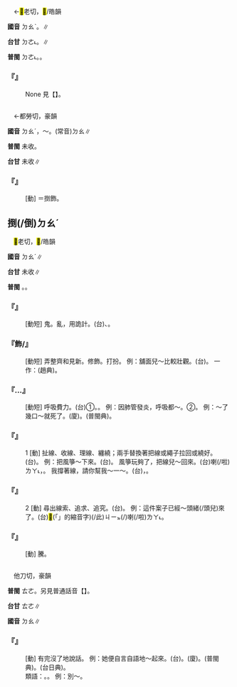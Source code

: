 
=={{ruby|倒|ㄉㄠˊ}}==

　←<mark>&#xf94fc;</mark>老切，<mark>&#xffc79;</mark>/皓韻

'''國音''' <rt>ㄉㄠˋ</rt>。{{ruby|→|ㄉㄠˊ}}{{ruby|。|ㄉㄠˇ}}∥

'''台甘''' <rt>ㄉㄜ˪</rt>。{{ruby| |ㄉㄜˋ}}∥

'''普閩''' <rt>ㄉㄜ˪</rt>。{{ruby| |ㄉㄜˋ}}。

    

==='''『{{ruby|倒|ㄉㄠˊ}}{{ruby|嚼|ㄐㄧㄠˋ}}』'''===
: None 見【{{ruby|倒|ㄉㄠˇ}}{{ruby|嚼|ㄐㄧㄠˋ}}】。
    

=={{ruby|刀|ㄉㄠˊ}}==

　←都勞切，豪韻

'''國音''' <rt>ㄉㄠˊ</rt>，～{{ruby|尺|·ㄔ}}。(常音)<rt>ㄉㄠ</rt>∥

'''普閩''' 未收。

'''台甘''' 未收∥

    

==='''『{{ruby|刀|ㄉㄠˊ}}{{ruby|尺|·ㄔ}}』'''===
: [動] ＝捯飾。
    

==捯(/倒)<rt>ㄉㄠˊ</rt>==

　<mark>&#xf94fc;</mark>老切，<mark>&#xffc79;</mark>/皓韻

'''國音''' <rt>ㄉㄠˊ</rt>∥

'''台甘''' 未收∥

'''普閩''' {{ruby|(文)|ㄉㄜˋ}}。{{ruby|(白)|ㄉㄠˋ}}。

    

==='''『{{ruby|捯|ㄉㄠˊ}}{{ruby|鬼|ㄍㄨㄟˇ}}』'''===
: [動短] {{ruby|搗|ㄉㄠˇ}}鬼。{{ruby|倒|ㄉㄠˇ}}亂，用詭計。(台){{ruby|作|ㄗㆦㆶ}}{{ruby|弄|ㄌㆲ˫}}、{{ruby|<mark>&#xf8e78;</mark>|ㄅㆪ˪}}{{ruby|鬼|ㄍㄨㄧˋ}}。
    

==='''『{{ruby|倒|ㄉㄠˊ}}飾/{{ruby|斥|·ㄔˋ}}』'''===
: [動短] 弄整齊和見新。修飾。打扮。 例：舖面兒～比較壯觀。(台){{ruby|店|ㄉㄧㆰ˪}}{{ruby|面|ㆠㄧㄣ˫}}{{ruby|修|ㄒㄧㄨ}}{{ruby|整|ㄐㄧㄥˋ}}{{ruby|一|ㄐㄧㆵ ͘}}{{ruby|下|·ㆤ˫}}{{ruby|較|ㄎㄚㆷ}}{{ruby|好|ㄏㄜˋ}}{{ruby|看|ㄎㄨㆩ˪}}{{ruby|頭|ㄊㄠˊ}}。 一作：{{ruby|刀|ㄉㄠˊ}}{{ruby|尺|·ㄔ}}(趙典)。
    

==='''『{{ruby|捯|ㄉㄠˊ}}…{{ruby|氣|ㄑㄧˋ}}{{ruby|兒|ㄦ}}』'''===
: [動短] 呼吸費力。(台)①{{ruby|歹|ㄆㆮˋ}}{{ruby|/|ㄆㄞˋ}}{{ruby|喘|ㄘㄨㄢ˪}}{{ruby|氣|ㄎㄨㄧ˪}}。{{ruby|大|ㄉㄨㄚ˫}}{{ruby|心|ㄒㄧㆬ}}{{ruby|氣|ㄎㄨㄧ˪}}。 例：因肺管發炎，呼吸都～。②{{ruby|常|ㄒㄧㆲˊ}}{{ruby|指|ㄐㄧˋ}}{{ruby|<mark>&#xffa49;</mark>|ㆠㆤㆷ}}{{ruby|/|ㆠㄨㆤㆷ}}{{ruby|死|ㄒㄧˋ}}{{ruby|已|ㄧˋ}}{{ruby|前|ㄐㄧㄥˊ}}{{ruby|丌|ㆤ}}{{ruby|促|ㄑㄧㆦㆶ}}{{ruby|/|ㄘㆤㆷ}}{{ruby|氣|ㄎㄨㄧ˪}}。 例：～了幾口～就死了。(廈){{ruby|掣|ㄘㄨㄚㆷ}}{{ruby|氣|ㄎㄨㄧ˪}}{{ruby|絲|ㄒㄧ}}{{ruby|仔|ㄚ}}。(普閩典)。
    

==='''『{{ruby|捯|ㄉㄠˊ}}』'''===
:1  [動] 扯線、收線、理線、纏繞；兩手替換著把線或繩子拉回或繞好。(台){{ruby|揫|ㄌㄧㄨˊ}}{{ruby|線|ㄙㄨㆩ˪}}。 例：把風箏～下來。(台){{ruby|風|ㄏㆲ}}{{ruby|/|ㄏㄨㄤ}}{{ruby|吹|ㄘㄨㆤ}}{{ruby|/|ㄘㆤ}}{{ruby|揫|ㄌㄧㄨˊ}}{{ruby|落|ㄌㄜㆷ ͘}}{{ruby|來|·ㄌㄞˊ}}。 風箏玩夠了，把線兒～回來。(台){{ruby|<mark>&#xffae6;</mark>|ㄊㄧㆵ}}{{ruby|<mark>&#xffaec;</mark>|ㄊㄜˊ}}{{ruby|歡|ㄏㄨㆩ}}{{ruby|喜|ㄏㄧˋ}}喇(/啦)<rt>ㄌㄚ˪</rt>，{{ruby|風|ㄏㆲ}}{{ruby|/|ㄏㄨㄤ}}{{ruby|吹|ㄘㄨㆤ}}{{ruby|/|ㄘㆤ}}{{ruby|線|ㄙㄨㆩ˪}}{{ruby|揫|ㄌㄧㄨˊ}}{{ruby|揫|ㄌㄧㄨˊ}}{{ruby|落|ㄌㄜㆷ ͘}}{{ruby|來|·ㄌㄞˊ}}。 我撐著線，請你幫我～一～。(台){{ruby|我|ㆣㄨㄚˋ}}{{ruby|<mark>&#xffcb9;</mark>|ㄍㄧㄥ}}{{ruby|線|ㄙㄨㆩ˪}}，{{ruby|汝|ㄌㄧˋ}}{{ruby|共|ㄍㄚ˫}}{{ruby|我|ㆣㄨㄚˋ}}{{ruby|纏|ㄉㆪˊ}}{{ruby|一|ㄐㄧㆵ ͘}}{{ruby|下|·ㆤ˫}}。
    

==='''『{{ruby|捯|ㄉㄠˊ}}』'''===
:2  [動] 尋出線索、追求、追究。(台){{ruby|揫|ㄌㄧㄨˊ}}{{ruby|/|ㄑㄧㄨˊ}}。 例：這件案子已經～頭緒(/頭兒)來了。(台)<mark>&#xffb50;</mark>(「{{ruby|此|ㄐㄧˋ}}{{ruby|一|ㄐㄧㆵ ͘}}」的縮音字)(/此)<rt>ㄐㄧㆵ</rt>{{ruby|個|ㆤˊ}}{{ruby|案|ㄢ˪}}{{ruby|件|ㄍㄧㆩ˫}}{{ruby|已|ㄧˋ}}{{ruby|經|ㄍㄧㄥ}}{{ruby|揫|ㄑㄧㄨˊ}}(/{{ruby|查|ㄘㄚˊ}}){{ruby|出|ㄘㄨㆵ}}{{ruby|來|·ㄌㄞˊ}}喇(/啦)<rt>ㄌㄚ˪</rt>。
    

==='''『{{ruby|捯|ㄉㄠˊ}}{{ruby|騰|·ㄊㄥˊ}}』'''===
: [動] {{ruby|搗|ㄉㄠˊ}}{{ruby|→|ㄉㄠˇ}}騰。
    

=={{ruby|叨|ㄉㄠˊ}}==

　他刀切，豪韻

'''普閩''' <rt>ㄊㄜ</rt>。另見普通話音【{{ruby|叨|ㄉㄠ}}】。

'''台甘''' <rt>ㄊㄜ</rt>∥

'''國音''' <rt>ㄉㄠ</rt>{{ruby|→|ㄉㄠˊ}}∥

    

==='''『{{ruby|叨|ㄉㄠˊ}}{{ruby|嘮|·ㄌㄠ}}』'''===
: [動] 有完沒了地說話。 例：她便自言自語地～起來。(台){{ruby|念|ㄌㄧㆰ˫}}。(廈){{ruby|嘈|ㄘㄠ˫}}{{ruby|嘈|ㄘㄠ˫}}{{ruby|念|ㄌㄧㆰ˫}}。(普閩典)。{{ruby|哳|ㄘㄠㆷ ͘}}{{ruby|哳|ㄘㄠㆷ ͘}}{{ruby|念|ㄌㄧㆰ˫}}(台日典)。
:類語：{{ruby|叨|ㄉㄠˊ}}{{ruby|咕|·ㄍㄨ}}。{{ruby|嘮|ㄌㄠ}}{{ruby|叨|·ㄉㄠ}}。 例：別～。
:
    
